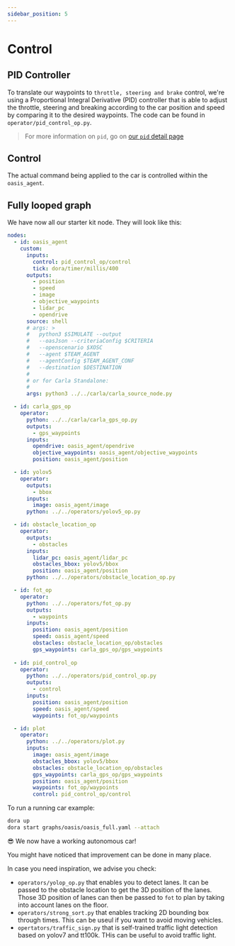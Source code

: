 ```yaml
---
sidebar_position: 5
---
```


# Control

## PID Controller 

To translate our waypoints to `throttle, steering and brake` control, we're using a Proportional Integral Derivative (PID) controller that is able to adjust the throttle, steering and breaking according to the car position and speed by comparing it to the desired waypoints. The code can be found in `operator/pid_control_op.py`.

> For more information on `pid`, go on [our `pid` detail page](/docs/nodes_operators/pid_control_op)

## Control

The actual command being applied to the car is controlled within the `oasis_agent`.

## Fully looped graph

We have now all our starter kit node. They will look like this:

```yaml
nodes:
  - id: oasis_agent
    custom:
      inputs:
        control: pid_control_op/control
        tick: dora/timer/millis/400
      outputs:
        - position
        - speed
        - image
        - objective_waypoints
        - lidar_pc
        - opendrive
      source: shell
      # args: >
      #   python3 $SIMULATE --output 
      #   --oasJson --criteriaConfig $CRITERIA
      #   --openscenario $XOSC
      #   --agent $TEAM_AGENT
      #   --agentConfig $TEAM_AGENT_CONF
      #   --destination $DESTINATION
      #
      # or for Carla Standalone:
      #
      args: python3 ../../carla/carla_source_node.py

  - id: carla_gps_op
    operator:
      python: ../../carla/carla_gps_op.py
      outputs:
        - gps_waypoints
      inputs:
        opendrive: oasis_agent/opendrive
        objective_waypoints: oasis_agent/objective_waypoints
        position: oasis_agent/position

  - id: yolov5
    operator: 
      outputs:
        - bbox
      inputs:
        image: oasis_agent/image
      python: ../../operators/yolov5_op.py

  - id: obstacle_location_op
    operator: 
      outputs:
        - obstacles
      inputs:
        lidar_pc: oasis_agent/lidar_pc
        obstacles_bbox: yolov5/bbox
        position: oasis_agent/position
      python: ../../operators/obstacle_location_op.py

  - id: fot_op
    operator:
      python: ../../operators/fot_op.py
      outputs:
        - waypoints
      inputs:
        position: oasis_agent/position
        speed: oasis_agent/speed
        obstacles: obstacle_location_op/obstacles
        gps_waypoints: carla_gps_op/gps_waypoints
 
  - id: pid_control_op
    operator:
      python: ../../operators/pid_control_op.py
      outputs:
        - control
      inputs:
        position: oasis_agent/position
        speed: oasis_agent/speed
        waypoints: fot_op/waypoints

  - id: plot
    operator:
      python: ../../operators/plot.py
      inputs:
        image: oasis_agent/image
        obstacles_bbox: yolov5/bbox
        obstacles: obstacle_location_op/obstacles
        gps_waypoints: carla_gps_op/gps_waypoints
        position: oasis_agent/position
        waypoints: fot_op/waypoints
        control: pid_control_op/control
```

To run a running car example:
```bash
dora up
dora start graphs/oasis/oasis_full.yaml --attach
```

😎 We now have a working autonomous car!

You might have noticed that improvement can be done in many place.

In case you need inspiration, we advise you check:
- `operators/yolop_op.py` that enables you to detect lanes. It can be passed to the obstacle location to get the 3D position of the lanes. Those 3D position of lanes can then be passed to `fot` to plan by taking into account lanes on the floor.
- `operators/strong_sort.py` that enables tracking 2D bounding box through times. This can be useul if you want to avoid moving vehicles.
- `opertators/traffic_sign.py` that is self-trained traffic light detection based on yolov7 and tt100k. THis can be useful to avoid traffic light.
